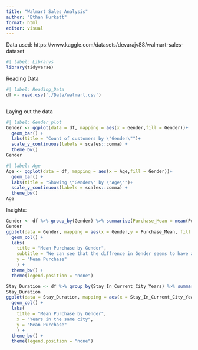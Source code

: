 ```yaml
---
title: "Walmart_Sales_Analysis"
author: "Ethan Hurkett"
format: html
editor: visual
---
```


Data used: https://www.kaggle.com/datasets/devarajv88/walmart-sales-dataset

```r
#| label: Librarys
library(tidyverse)
```

Reading Data

```r
#| label: Reading_Data
df <- read.csv('./Data/walmart.csv')
```


```r
```


Laying out the data

```r
#| label: Gender_plot
Gender <- ggplot(data = df, mapping = aes(x = Gender,fill = Gender))+
  geom_bar() +
  labs(title = "Count of customers by \"Gender\"")+
  scale_y_continuous(labels = scales::comma) +
  theme_bw()
Gender
```

```r
#| label: Age
Age <- ggplot(data = df, mapping = aes(x = Age,fill = Gender))+
  geom_bar() +
  labs(title = "Showing \"Gender\" by \"Age\"")+
  scale_y_continuous(labels = scales::comma) +
  theme_bw()
Age
```
Insights:

```r
Gender <- df %>% group_by(Gender) %>% summarise(Purchase_Mean = mean(Purchase))
Gender
ggplot(data = Gender, mapping = aes(x = Gender,y = Purchase_Mean, fill = Gender))+
  geom_col() +
  labs(
    title = "Mean Purchase by Gender",
    subtitle = "We can see that the diffrence in Gender seems to have an affect on ammount of purchases \nwith Males tending to make more purchases than females on average by about ~700",
    y = "Mean Purchase"
    ) +
  theme_bw() +
  theme(legend.position = "none")
```

```r
Stay_Duration <- df %>% group_by(Stay_In_Current_City_Years) %>% summarise(Purchase_Mean = mean(Purchase))
Stay_Duration
ggplot(data = Stay_Duration, mapping = aes(x = Stay_In_Current_City_Years,y = Purchase_Mean, fill = Stay_In_Current_City_Years))+
  geom_col() +
  labs(
    title = "Mean Purchase by Gender",
    x = "Years in the same city",
    y = "Mean Purchase"
    ) +
  theme_bw() +
  theme(legend.position = "none")
```


